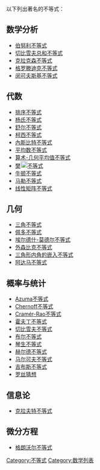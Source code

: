以下列出著名的不等式：

==数学分析==
* [[伯努利不等式|伯努利不等式]]
* [[切比雪夫总和不等式|切比雪夫总和不等式]]
* [[克拉克森不等式|克拉克森不等式]]
* [[格罗滕迪克不等式|格罗滕迪克不等式]]
* [[闵可夫斯基不等式|闵可夫斯基不等式]]
==代数==
* [[排序不等式|排序不等式]]
* [[杨氏不等式|杨氏不等式]]
* [[舒尔不等式|舒尔不等式]]
* [[柯西不等式|柯西不等式]]
* [[內斯比特不等式|內斯比特不等式]]
* [[平均数不等式|平均数不等式]]
* [[算术-几何平均值不等式|算术-几何平均值不等式]]
* [[樊土畿不等式|樊]][[File:zh_cj-gviw.svg|18px]][[樊土畿不等式|不等式]]
* [[牛顿不等式|牛顿不等式]]
* [[马勒不等式|马勒不等式]]
* [[线性矩阵不等式|线性矩阵不等式]]

==几何==
* [[三角不等式|三角不等式]]
* [[佩多不等式|佩多不等式]]
* [[埃尔德什-莫德尔不等式|埃尔德什-莫德尔不等式]]
* [[外森比克不等式|外森比克不等式]]
* [[三角形内角的嵌入不等式|三角形内角的嵌入不等式]]
* [[阿达马不等式|阿达马不等式]]
==概率与统计==
* [[Azuma不等式|Azuma不等式]]
* [[Chernoff不等式|Chernoff不等式]]
* [[Cramér-Rao不等式|Cramér-Rao不等式]]
* [[霍夫丁不等式|霍夫丁不等式]]
* [[切比雪夫不等式|切比雪夫不等式]]
* [[布尔不等式|布尔不等式]]
* [[琴生不等式|琴生不等式]]
* [[赫尔德不等式|赫尔德不等式]]
* [[马尔可夫不等式|马尔可夫不等式]]
* [[吉布斯不等式|吉布斯不等式]]
* [[罗丝猜想|罗丝猜想]]

==信息论==
* [[克拉夫特不等式|克拉夫特不等式]]
==微分方程==
* [[格朗沃尔不等式|格朗沃尔不等式]]

[[Category:不等式|Category:不等式]]
[[Category:数学列表|Category:数学列表]]